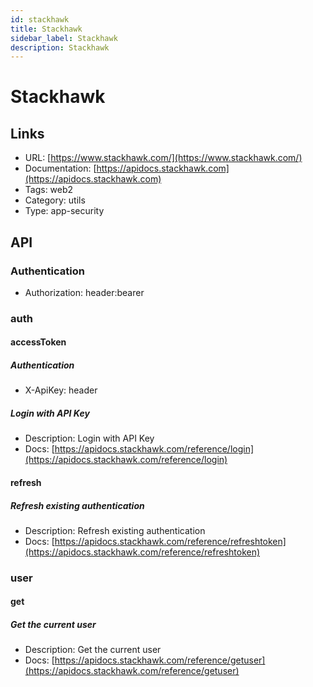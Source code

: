 ```yaml
---
id: stackhawk
title: Stackhawk
sidebar_label: Stackhawk
description: Stackhawk
---
```


# Stackhawk

## Links

* URL: [https://www.stackhawk.com/](https://www.stackhawk.com/)
* Documentation: [https://apidocs.stackhawk.com](https://apidocs.stackhawk.com)
* Tags: web2
* Category: utils
* Type: app-security

## API

### Authentication

* Authorization: header:bearer

### auth

#### accessToken

##### Authentication

* X-ApiKey: header

##### Login with API Key

* Description: Login with API Key
* Docs: [https://apidocs.stackhawk.com/reference/login](https://apidocs.stackhawk.com/reference/login)

#### refresh

##### Refresh existing authentication

* Description: Refresh existing authentication
* Docs: [https://apidocs.stackhawk.com/reference/refreshtoken](https://apidocs.stackhawk.com/reference/refreshtoken)

### user

#### get

##### Get the current user

* Description: Get the current user
* Docs: [https://apidocs.stackhawk.com/reference/getuser](https://apidocs.stackhawk.com/reference/getuser)
